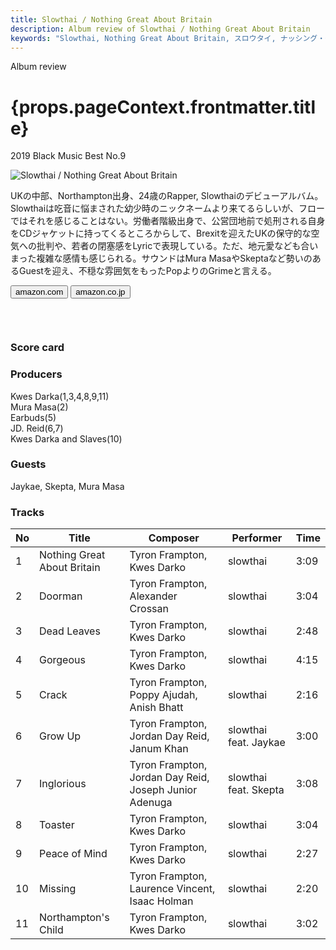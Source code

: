 ```yaml
---
title: Slowthai / Nothing Great About Britain
description: Album review of Slowthai / Nothing Great About Britain
keywords: "Slowthai, Nothing Great About Britain, スロウタイ, ナッシング・グレート・アバウト・ブリテン"
---
```






<p className="largeP">Album review</p>
<h1 className="h1--no--margin">{props.pageContext.frontmatter.title}</h1>
<p className="largeP">
  <Link to="/best50/2019/">2019 Black Music Best No.9</Link>
</p>

<Row  className="image-card-group">
	<Column colMd={"3"} colLg={"4"} noGutterMdLeft="">
       <ImageCard>

![Slowthai / Nothing Great About Britain](../../images/cd/slowthai1L.jpg)

</ImageCard>
	</Column>
	<Column colMd={"4"} colLg={"8"} noGutterMdLeft="">
	<p>
	UKの中部、Northampton出身、24歳のRapper, Slowthaiのデビューアルバム。Slowthaiは吃音に悩まされた幼少時のニックネームより来てるらしいが、フローではそれを感じることはない。労働者階級出身で、公営団地前で処刑される自身をCDジャケットに持ってくるところからして、Brexitを迎えたUKの保守的な空気への批判や、若者の閉塞感をLyricで表現している。ただ、地元愛なども合いまった複雑な感情も感じられる。サウンドはMura MasaやSkeptaなど勢いのあるGuestを迎え、不穏な雰囲気をもったPopよりのGrimeと言える。
	</p>
	<div>
	  <Button className="button-right-mergin"  href="https://amzn.to/2Xir6r2" kind="primary" size="small" renderIcon={ArrowUpRight24}>
      amazon.com
    </Button>
    <Button className="button-right-mergin"  href="https://amzn.to/3hhKWL1" kind="secondary" size="small" renderIcon={ArrowUpRight24}>
      amazon.co.jp
    </Button>
	</div>
	<a style="display:inline-block;overflow:hidden;background:url(https://linkmaker.itunes.apple.com/ja-jp/lockup.svg?releaseDate=2020-03-13&kind=album&bubble=apple_music&style=mono-black) no-repeat;width:180px;height:45px;" href="https://geo.music.apple.com/jp/album/the-mirror/1492347023?mt=1&app=music&ls=1&at=11lcug"></a>
	</Column>
</Row>
<Row >
	<Column colMd={"4"} colLg={"4"} noGutterMdLeft="">
	<div>
    <h3>Score card</h3>
		<SliderJS1 value="1" />
    <SliderJS2 value="1" />
		<SliderJS3 value="2" />
    <SliderJS4 value="8" />
	</div>
	</Column>
	<Column colMd={"8"} colLg={"8"} noGutterMdLeft="">
	<div>
	<h3>Producers</h3>
	<p>Kwes Darka(1,3,4,8,9,11)<br/>
	Mura Masa(2)<br/>
	Earbuds(5)<br/>
	JD. Reid(6,7)<br/>
	Kwes Darka and Slaves(10)
	</p>
	<h3>Guests</h3>
	<p>Jaykae, Skepta, Mura Masa
	</p>
	</div>
	</Column>
</Row>

<h3>Tracks</h3>

| No  | Title                       | Composer                                               | Performer             | Time |
| --- | --------------------------- | ------------------------------------------------------ | --------------------- | ---- |
| 1   | Nothing Great About Britain | Tyron Frampton, Kwes Darko                             | slowthai              | 3:09 |
| 2   | Doorman                     | Tyron Frampton, Alexander Crossan                      | slowthai              | 3:04 |
| 3   | Dead Leaves                 | Tyron Frampton, Kwes Darko                             | slowthai              | 2:48 |
| 4   | Gorgeous                    | Tyron Frampton, Kwes Darko                             | slowthai              | 4:15 |
| 5   | Crack                       | Tyron Frampton, Poppy Ajudah, Anish Bhatt              | slowthai              | 2:16 |
| 6   | Grow Up                     | Tyron Frampton, Jordan Day Reid, Janum Khan            | slowthai feat. Jaykae | 3:00 |
| 7   | Inglorious                  | Tyron Frampton, Jordan Day Reid, Joseph Junior Adenuga | slowthai feat. Skepta | 3:08 |
| 8   | Toaster                     | Tyron Frampton, Kwes Darko                             | slowthai              | 3:04 |
| 9   | Peace of Mind               | Tyron Frampton, Kwes Darko                             | slowthai              | 2:27 |
| 10  | Missing                     | Tyron Frampton, Laurence Vincent, Isaac Holman         | slowthai              | 2:20 |
| 11  | Northampton's Child         | Tyron Frampton, Kwes Darko                             | slowthai              | 3:02 |

<Row>
  <Column colMd={3} colLg={3} noGutterMdLeft>
    <Review1 />
  </Column>
</Row>
